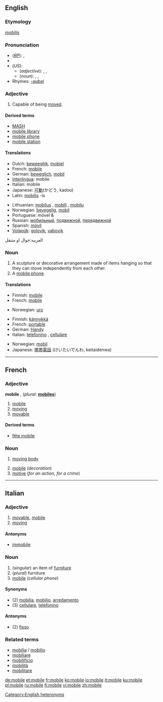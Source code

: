 {{see|Mobile|-mobile}}
==English==

===Etymology===
{{L.}} ''[[mobilis]]''

===Pronunciation===
*(''[[RP]]''): {{IPA|/ˈməʊbaɪl/}}, {{SAMPA|/"m@UbaIl/}}
* {{audio|en-gb-mobile.ogg|Audio (RP)}}
*(''US''):
**(''adjective''): {{AHD|mōʹbəl}}, {{IPA|/ˈmoʊbəl/}}, {{SAMPA|/"moUb@l/}}
**(''noun''): {{AHD|mōʹbēl}}, {{IPA|/ˈmoʊbiːl/}}, {{SAMPA|/"moUbi:l/}}
*Rhymes: [[Rhymes:English:-əʊbəl|-əʊbəl]]

===Adjective===
{{en-adj}}

# Capable of being [[move]]d.

====Derived terms====
*[[MASH]]
*[[mobile library]]
*[[mobile phone]]
*[[mobile station]]

====Translations====
{{top}}
*Dutch: [[beweeglijk]], [[mobiel]]
*French: [[mobile#French|mobile]]
*German: [[beweglich]], [[mobil]]
*[[Interlingua]]: mobile
*Italian: mobile
*Japanese: [[可動]](かどう, kadou)
*Latin: [[mobilis]] -is
{{mid}}
*Lithuanian: [[mobilus]] {{m}}, [[mobili]] {{f}}, [[mobilu]] {{n}}
*Norwegian: [[bevegelig]], [[mobil]]
*Portuguese: móvel {{m}} & {{f}}
*Russian: [[мобильный]], [[подвижной]], [[передвижной]]
*Spanish: [[móvil]]
*[[Volapük]]: [[golovik]], [[vabovik]]
{{bottom}}
العربيه:جوال او متنقل

===Noun===
{{wikipedia|Mobile (sculpture)}}
{{en-noun}}

# A sculpture or decorative arrangement made of items hanging so that they can move independently from each other.
# A [[mobile phone]].

====Translations====
{{trans-top|decoration}}
*Finnish: [[mobile]]
*French: [[mobile#French|mobile]] {{m}}
{{trans-mid}}
*Norwegian: [[uro]] {{m}}
{{trans-bottom}}

{{trans-top|mobile phone}}
*Finnish: [[kännykkä]]
*French: [[portable#French|portable]] {{m}}
*German: [[Handy]] {{m}}
*Italian: [[telefonino]] {{m}}, [[cellulare]] {{m}}
{{trans-mid}}
*Norwegian: [[mobil]] {{m}}
*Japanese: [[携帯]][[電話]] (けいたいでんわ, keitaidenwa)
{{trans-bottom}}

[[Category:English heteronyms]]

----

==French==

===Adjective===
'''mobile''' {{m}}, {{f}} (''plural:'' '''[[mobiles]]''')

# [[mobile#English|mobile]]
# [[moving]]
# [[movable]]

====Derived terms====
*[[fête mobile]]

===Noun===
{{fr-noun-reg|m}}

# {{physics}} [[moving body]]
# [[mobile#English|mobile]] (''decoration'')
# [[motive]] (''for an action, for a crime'')

----

==Italian==

===Adjective===
{{it-adj|mobil|e|i}}

# [[movable]], [[mobile#English|mobile]]
# [[moving]]

====Antonyms====
*[[immobile]]

===Noun===
{{it-noun|mobil|m|e|i}}

# (''singular'') an item of [[furniture]]
# (''plural'') furniture
# [[mobile#English|mobile]] (''cellular phone'')

====Synonyms====
*(2) [[mobilia]], [[mobilio]], [[arredamento]]
*(3) [[cellulare]], [[telefonino]]

====Antonyms====
*(2) [[fisso]]

===Related terms===
*[[mobilia]] / [[mobilio]]
*[[mobiliare]]
*[[mobilificio]]
*[[mobilità]]
*[[mobilitare]]

[[de:mobile]]
[[et:mobile]]
[[fr:mobile]]
[[ko:mobile]]
[[io:mobile]]
[[it:mobile]]
[[ku:mobile]]
[[pl:mobile]]
[[ru:mobile]]
[[fi:mobile]]
[[vi:mobile]]
[[zh:mobile]]